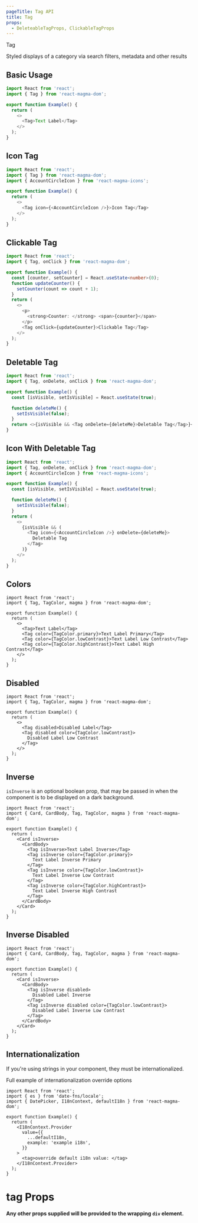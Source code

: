```yaml
---
pageTitle: Tag API
title: Tag
props:
  - DeleteableTagProps, ClickableTagProps
---
```


<DocsHeading type="api">Tag</DocsHeading>

Styled displays of a category via search filters, metadata and other results

## Basic Usage

```typescript
import React from 'react';
import { Tag } from 'react-magma-dom';

export function Example() {
  return (
    <>
      <Tag>Text Label</Tag>
    </>
  );
}
```

## Icon Tag

```typescript
import React from 'react';
import { Tag } from 'react-magma-dom';
import { AccountCircleIcon } from 'react-magma-icons';

export function Example() {
  return (
    <>
      <Tag icon={<AccountCircleIcon />}>Icon Tag</Tag>
    </>
  );
}
```

## Clickable Tag

```typescript
import React from 'react';
import { Tag, onClick } from 'react-magma-dom';

export function Example() {
  const [counter, setCounter] = React.useState<number>(0);
  function updateCounter() {
    setCounter(count => count + 1);
  }
  return (
    <>
      <p>
        <strong>Counter: </strong> <span>{counter}</span>
      </p>
      <Tag onClick={updateCounter}>Clickable Tag</Tag>
    </>
  );
}
```

## Deletable Tag

```typescript
import React from 'react';
import { Tag, onDelete, onClick } from 'react-magma-dom';

export function Example() {
  const [isVisible, setIsVisible] = React.useState(true);

  function deleteMe() {
    setIsVisible(false);
  }
  return <>{isVisible && <Tag onDelete={deleteMe}>Deletable Tag</Tag>}</>;
}
```

## Icon With Deletable Tag

```typescript
import React from 'react';
import { Tag, onDelete, onClick } from 'react-magma-dom';
import { AccountCircleIcon } from 'react-magma-icons';

export function Example() {
  const [isVisible, setIsVisible] = React.useState(true);

  function deleteMe() {
    setIsVisible(false);
  }
  return (
    <>
      {isVisible && (
        <Tag icon={<AccountCircleIcon />} onDelete={deleteMe}>
          Deletable Tag
        </Tag>
      )}
    </>
  );
}
```

## Colors

```tsx
import React from 'react';
import { Tag, TagColor, magma } from 'react-magma-dom';

export function Example() {
  return (
    <>
      <Tag>Text Label</Tag>
      <Tag color={TagColor.primary}>Text Label Primary</Tag>
      <Tag color={TagColor.lowContrast}>Text Label Low Contrast</Tag>
      <Tag color={TagColor.highContrast}>Text Label High Contrast</Tag>
    </>
  );
}
```

## Disabled

```tsx
import React from 'react';
import { Tag, TagColor, magma } from 'react-magma-dom';

export function Example() {
  return (
    <>
      <Tag disabled>Disabled Label</Tag>
      <Tag disabled color={TagColor.lowContrast}>
        Disabled Label Low Contrast
      </Tag>
    </>
  );
}
```

## Inverse

`isInverse` is an optional boolean prop, that may be passed in when the component is to be displayed on a dark background.

```tsx
import React from 'react';
import { Card, CardBody, Tag, TagColor, magma } from 'react-magma-dom';

export function Example() {
  return (
    <Card isInverse>
      <CardBody>
        <Tag isInverse>Text Label Inverse</Tag>
        <Tag isInverse color={TagColor.primary}>
          Text Label Inverse Primary
        </Tag>
        <Tag isInverse color={TagColor.lowContrast}>
          Text Label Inverse Low Contrast
        </Tag>
        <Tag isInverse color={TagColor.highContrast}>
          Text Label Inverse High Contrast
        </Tag>
      </CardBody>
    </Card>
  );
}
```

## Inverse Disabled

```tsx
import React from 'react';
import { Card, CardBody, Tag, TagColor, magma } from 'react-magma-dom';

export function Example() {
  return (
    <Card isInverse>
      <CardBody>
        <Tag isInverse disabled>
          Disabled Label Inverse
        </Tag>
        <Tag isInverse disabled color={TagColor.lowContrast}>
          Disabled Label Inverse Low Contrast
        </Tag>
      </CardBody>
    </Card>
  );
}
```

## Internationalization

If you're using strings in your component, they must be internationalized.

Full example of <Link to="/api/internationalization">internationalization override options</Link>

```tsx
import React from 'react';
import { es } from 'date-fns/locale';
import { DatePicker, I18nContext, defaultI18n } from 'react-magma-dom';

export function Example() {
  return (
    <I18nContext.Provider
      value={{
        ...defaultI18n,
        example: 'example i18n',
      }}
    >
      <tag>override default i18n value: </tag>
    </I18nContext.Provider>
  );
}
```

# tag Props

**Any other props supplied will be provided to the wrapping `div` element.**

<DeleteableTagProps />
<ClickableTagProps />
